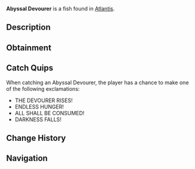 {{FishInfobox
|image          = Abyssal Devourer.png
|rarity         = Mythical
|sea            = First Sea
|location       = [[Atlantis]]
|sublocation    = 
|sources        = Fishing Rod
|radar_location = 
|prog_speed     = -75
|xp             = 4000
|weather        = 
|time           = Night
|season         = 
|bait           = Truffle Worm
|base_weight    = 2400
|base_value     = 8000
|weight_range   = 1200
|base_chance    = 0.1
|base_resil     = 12
}}
'''Abyssal Devourer''' is a {{Rarity|Mythical}} fish found in [[Atlantis]].

== Description ==
{{Description|A colossal entity that feeds on darkness itself. Its hunger is endless, and its presence creates a void that nothing escapes.|Bestiary Entry}}

== Obtainment ==
{{Description|The depths grow hollow in its wake, Kraken Pool.|Bestiary Hint}}
{{Fish Availability|
Atlantis/Ancient Kraken Hunt
Atlantis/Kraken Hunt
Atlantis/Kraken Pool
|top_rods      = 
Free Spirit Rod\99109.96\151737.71;
Leviathan's Fang Rod\97965.74\147775;
Trident Rod\86691.13\132724.43;
Azure Of Lagoon\81214.62\127610.75;
No-Life Rod\81075.13\119178.99;
Midas Rod\26795.75\39311.27;
Fang of the Eclipse\80362.87\122293.55;
Great Dreamer Rod\61635.66\90403.59;
Abyssal Specter Rod\73393.07\115531.65;
Zeus Rod\62886.84\92937.19;
Blazebringer Rod\61318.53\90305.91;
Seraphic Rod\80832.41\119008.73;
Astralhook Rod\79602\118097.47;
Challenger's Rod\78641.36\120420.69;
Ethereal Prism Rod\78591.72\113853.68;
Rod Of The Forgotten Fang\72276.8\105998.73;
Verdant Shear Rod\62309.27\91495.42;
Rod Of The Depths\62231.23\90372.07;
Depthseeker Rod\61443.79\91619.94;
Rod Of The Exalted One\60360.29\87082.02;
Avalanche Rod\53283.45\78370.27;
Volcanic Rod\49304.75\72159.42;
Steady Rod\19692.08\30417.37
|recommended   = Trident Rod
}}

== Catch Quips ==
When catching an Abyssal Devourer, the player has a chance to make one of the following exclamations:
* THE DEVOURER RISES!
* ENDLESS HUNGER!
* ALL SHALL BE CONSUMED!
* DARKNESS FALLS!

== Change History ==
{{Change History|{{subst:Current Version}}}}

== Navigation ==
{{Fish Navbox|Atlantis}}